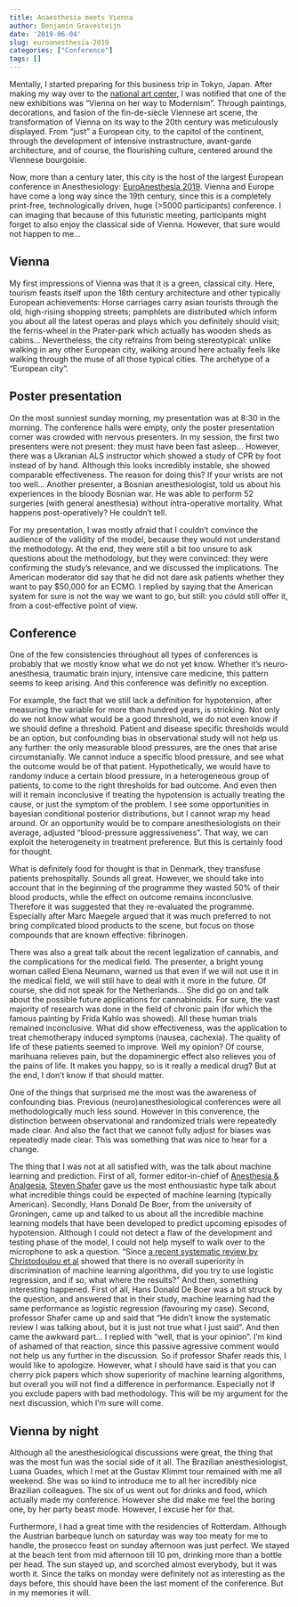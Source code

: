 ```yaml
---
title: Anaesthesia meets Vienna
author: Benjamin Gravesteijn
date: '2019-06-04'
slug: euroanesthesia-2019
categories: ["Conference"]
tags: []
---
```


Mentally, I started preparing for this business trip in Tokyo, Japan. After making my way over to the [national art center](www.nact.jp), I was notified that one of the new exhibitions was "Vienna on her way to Modernism". Through paintings, decorations, and fasion of the fin-de-siècle Viennese art scene, the transformation of Vienna on its way to the 20th century was meticulously displayed. From "just" a European city, to the capitol of the continent, through the development of intensive instrastructure, avant-garde architecture, and of course, the flourishing culture, centered around the Viennese bourgoisie. 

Now, more than a century later, this city is the host of the largest European conference in Anesthesiology: [EuroAnesthesia 2019](http://www.euroanaesthesia2019.com/). Vienna and Europe have come a long way since the 19th century, since this is a completely print-free, technologically driven, huge (>5000 participants) conference. I can imaging that because of this futuristic meeting, participants might forget to also enjoy the classical side of Vienna. However, that sure would not happen to me...

## Vienna
My first impressions of Vienna was that it is a green, classical city. Here, tourism feasts itself upon the 18th century architecture and other typically European achievements: Horse carriages carry asian tourists through the old, high-rising shopping streets; pamphlets are distributed which inform you about all the latest operas and plays which you definitely should visit; the ferris-wheel in the Prater-park which actually has wooden sheds as cabins... Nevertheless, the city refrains from being stereotypical: unlike walking in any other European city, walking around here actually feels like walking through the muse of all those typical cities. The archetype of a "European city". 

## Poster presentation
On the most sunniest sunday morning, my presentation was at 8:30 in the morning. The conference halls were empty, only the poster presentation corner was crowded with nervous presenters. In my session, the first two presenters were not present: they must have been fast asleep... However, there was a Ukranian ALS instructor which showed a study of CPR by foot instead of by hand. Although this looks incredibly instable, she showed comparable effectiveness. The reason for doing this? If your wrists are not too well... Another presenter, a Bosnian anesthesiologist, told us about his experiences in the bloody Bosnian war. He was able to perform 52 surgeries (with general anesthesia) without íntra-operative mortality. What happens post-operatively? He couldn't tell. 

For my presentation, I was mostly afraid that I couldn't convince the audience of the validity of the model, because they would not understand the methodology. At the end, they were still a bit too unsure to ask questions about the methodology, but they were convinced: they were confirming the study's relevance, and we discussed the implications. The American moderator did say that he did not dare ask patients whether they want to pay $50,000 for an ECMO. I replied by saying that the American system for sure is not the way we want to go, but still: you cóuld still offer it, from a cost-effective point of view.

## Conference
One of the few consistencies throughout all types of conferences is probably that we mostly know what we do not yet know. Whether it's neuro-anesthesia, traumatic brain injury, intensive care medicine, this pattern seems to keep arising. And this conference was definitly no exception.

For example, the fact that we still lack a definition for hypotension, after measuring the variable for more than hundred years, is stricking. Not only do we not know what would be a good threshold, we do not even know if we should define a threshold. Patient and disease specific thresholds would be an option, but confounding bias in observational study will not help us any further: the only measurable blood pressures, are the ones that arise circumstanially. We cannot induce a specific blood pressure, and see what the outcome would be of that patient. Hypothetically, we would have to randomy induce a certain blood pressure, in a heterogeneous group of patients, to come to the right thresholds for bad outcome. And even then will it remain inconclusive if treating the hypotension is actually treating the cause, or just the symptom of the problem. I see some opportunities in bayesian conditional posterior distributions, but I cannot wrap my head around. Or an opportunity would be to compare anesthesiologists on their average, adjusted "blood-pressure aggressiveness". That way, we can exploit the heterogeneity in treatment preference. But this is certainly food for thought. 

What is definitely food for thought is that in Denmark, they transfuse patients prehospitally. Sounds all great. However, we should take into account that in the beginning of the programme they wasted 50% of their blood products, while the effect on outcome remains inconclusive. Therefore it was suggested that they re-evaluated the programme. Especially after Marc Maegele argued that it was much preferred to not bring complicated blood products to the scene, but focus on those compounds that are known effective: fibrinogen.

There was also a great talk about the recent legalization of cannabis, and the complications for the medical field. The presenter, a bright young woman called Elena Neumann, warned us that even if we will not use it in the medical field, we will still have to deal with it more in the future. Of course, she did not speak for the Netherlands... She did go on and talk about the possible future applications for cannabinoids. For sure, the vast majority of research was done in the field of chronic pain (for which the famous painting by Frida Kahlo was showed). All these human trials remained inconclusive. What did show effectiveness, was the application to treat chemotherapy induced symptoms (nausea, cachexia). The quality of life of these patients seemed to improve. Well my opinion? Of course, marihuana relieves pain, but the dopaminergic effect also relieves you of the pains of life. It makes you happy, so is it really a medical drug? But at the end, I don't know if that should matter.

One of the things that surprised me the most was the awareness of confounding bias. Previous (neuro)anesthesiological conferences were all methodologically much less sound. However in this converence, the distinction between observational and randomized trials were repeatedly made clear. And also the fact that we cannot fully adjust for biases was repeatedly made clear. This was something that was nice to hear for a change.

The thing that I was not at all satisfied with, was the talk about machine learning and prediction. First of all, former editor-in-chief of [Anesthesia & Analgesia](https://journals.lww.com/anesthesia-analgesia/pages/default.aspx), [Steven Shafer](https://en.wikipedia.org/wiki/Steven_Shafer) gave us the most enthousiastic hype talk about what incredible things could be expected of machine learning (typically American). Secondly, Hans Donald	De Boer, from the university of Groningen, came up and talked to us about all the incredible machine learning models that have been developed to predict upcoming episodes of hypotension. Although I could not detect a flaw of the development and testing phase of the model, I could not help myself to walk over to the microphone to ask a question. "Since [a recent systematic review by Christodoulou et al](https://www.jclinepi.com/article/S0895-4356(18)31081-3/abstract) showed that there is no overall superiority in discrimination of machine learning algorithms, did you try to use logistic regression, and if so, what where the results?" And then, something interesting happened. First of all, Hans Donald De Boer was a bit struck by the question, and answered that in their study, machine learning had the same performance as logistic regression (favouring my case). Second, professor Shafer came up and said that "He didn't know the systematic review I was talking about, but it is just not true what I just said". And then came the awkward part... I replied with "well, that is your opinion". I'm kind of ashamed of that reaction, since this passive agressive comment would not help us any further in the discussion. So if professor Shafer reads this, I would like to apologize. However, what I should have said is that you can cherry pick papers which show superiority of machine learning algorithms, but overall you will not find a difference in performance. Especially not if you exclude papers with bad methodology. This will be my argument for the next discussion, which I'm sure will come.

## Vienna by night
Although all the anesthesiological discussions were great, the thing that was the most fun was the social side of it all. The Brazilian anesthesiologist, Luana Guades, which I met at the Gustav Klimmt tour remained with me all weekend. She was so kind to introduce me to all her incredibly nice Brazilian colleagues. The six of us went out for drinks and food, which actually made my conference. However she did make me feel the boring one, by her party beast mode. However, I excuse her for that. 

Furthermore, I had a great time with the residencies of Rotterdam. Although the Austrian barbeque lunch on saturday was way too meaty for me to handle, the prosecco feast on sunday afternoon was just perfect. We stayed at the beach tent from mid afternoon till 10 pm, drinking more than a bottle per head. The sun stayed up, and scorched almost everybody, but it was worth it. Since the talks on monday were definitely not as interesting as the days before, this should have been the last moment of the conference. But in my memories it will. 





